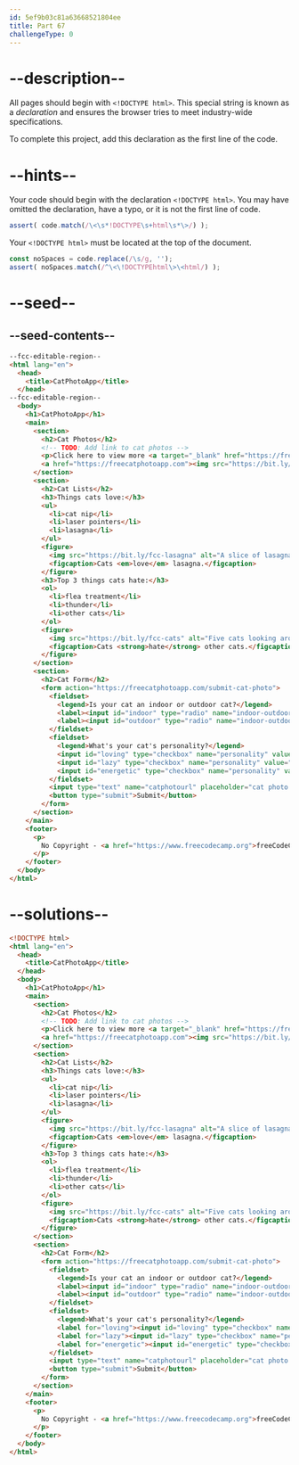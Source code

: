 ```yaml
---
id: 5ef9b03c81a63668521804ee
title: Part 67
challengeType: 0
---
```


# --description--

All pages should begin with `<!DOCTYPE html>`. This special string is known as a <dfn>declaration</dfn> and ensures the browser tries to meet industry-wide specifications.

To complete this project, add this declaration as the first line of the code.

# --hints--

Your code should begin with the declaration `<!DOCTYPE html>`. You may have omitted the declaration, have a typo, or it is not the first line of code.

```js
assert( code.match(/\<\s*!DOCTYPE\s+html\s*\>/) );
```

Your `<!DOCTYPE html>` must be located at the top of the document.

```js
const noSpaces = code.replace(/\s/g, '');
assert( noSpaces.match(/^\<\!DOCTYPEhtml\>\<html/) );
```

# --seed--

## --seed-contents--

```html
--fcc-editable-region--
<html lang="en">
  <head>
    <title>CatPhotoApp</title>
  </head>
--fcc-editable-region--
  <body>
    <h1>CatPhotoApp</h1>
    <main>
      <section>
        <h2>Cat Photos</h2>
        <!-- TODO: Add link to cat photos -->
        <p>Click here to view more <a target="_blank" href="https://freecatphotoapp.com">cat photos</a>.</p>
        <a href="https://freecatphotoapp.com"><img src="https://bit.ly/fcc-relaxing-cat" alt="A cute orange cat lying on its back."></a>
      </section>
      <section>
        <h2>Cat Lists</h2>
        <h3>Things cats love:</h3>
        <ul>
          <li>cat nip</li>
          <li>laser pointers</li>
          <li>lasagna</li>
        </ul>
        <figure>
          <img src="https://bit.ly/fcc-lasagna" alt="A slice of lasagna on a plate.">
          <figcaption>Cats <em>love</em> lasagna.</figcaption>  
        </figure>
        <h3>Top 3 things cats hate:</h3>
        <ol>
          <li>flea treatment</li>
          <li>thunder</li>
          <li>other cats</li>
        </ol>
        <figure>
          <img src="https://bit.ly/fcc-cats" alt="Five cats looking around a field.">
          <figcaption>Cats <strong>hate</strong> other cats.</figcaption>  
        </figure>
      </section>
      <section>
        <h2>Cat Form</h2>
        <form action="https://freecatphotoapp.com/submit-cat-photo">
          <fieldset>
            <legend>Is your cat an indoor or outdoor cat?</legend>
            <label><input id="indoor" type="radio" name="indoor-outdoor" value="indoor" checked> Indoor</label>
            <label><input id="outdoor" type="radio" name="indoor-outdoor" value="outdoor"> Outdoor</label>
          </fieldset>
          <fieldset>
            <legend>What's your cat's personality?</legend>
            <input id="loving" type="checkbox" name="personality" value="loving" checked> <label for="loving">Loving</label>
            <input id="lazy" type="checkbox" name="personality" value="lazy"> <label for="lazy">Lazy</label>
            <input id="energetic" type="checkbox" name="personality" value="energetic"> <label for="energetic">Energetic</label>
          </fieldset>
          <input type="text" name="catphotourl" placeholder="cat photo URL" required>
          <button type="submit">Submit</button>
        </form>
      </section>
    </main>
    <footer>
      <p>
        No Copyright - <a href="https://www.freecodecamp.org">freeCodeCamp.org</a>
      </p>
    </footer>
  </body>
</html>
```

# --solutions--

```html
<!DOCTYPE html>
<html lang="en">
  <head>
    <title>CatPhotoApp</title>
  </head>
  <body>
    <h1>CatPhotoApp</h1>
    <main>
      <section>
        <h2>Cat Photos</h2>
        <!-- TODO: Add link to cat photos -->
        <p>Click here to view more <a target="_blank" href="https://freecatphotoapp.com">cat photos</a>.</p>
        <a href="https://freecatphotoapp.com"><img src="https://bit.ly/fcc-relaxing-cat" alt="A cute orange cat lying on its back."></a>
      </section>
      <section>
        <h2>Cat Lists</h2>
        <h3>Things cats love:</h3>
        <ul>
          <li>cat nip</li>
          <li>laser pointers</li>
          <li>lasagna</li>
        </ul>
        <figure>
          <img src="https://bit.ly/fcc-lasagna" alt="A slice of lasagna on a plate.">
          <figcaption>Cats <em>love</em> lasagna.</figcaption>  
        </figure>
        <h3>Top 3 things cats hate:</h3>
        <ol>
          <li>flea treatment</li>
          <li>thunder</li>
          <li>other cats</li>
        </ol>
        <figure>
          <img src="https://bit.ly/fcc-cats" alt="Five cats looking around a field.">
          <figcaption>Cats <strong>hate</strong> other cats.</figcaption>  
        </figure>
      </section>
      <section>
        <h2>Cat Form</h2>
        <form action="https://freecatphotoapp.com/submit-cat-photo">
          <fieldset>
            <legend>Is your cat an indoor or outdoor cat?</legend>
            <label><input id="indoor" type="radio" name="indoor-outdoor" value="indoor" checked> Indoor</label>
            <label><input id="outdoor" type="radio" name="indoor-outdoor" value="outdoor"> Outdoor</label>
          </fieldset>
          <fieldset>
            <legend>What's your cat's personality?</legend>
            <label for="loving"><input id="loving" type="checkbox" name="personality" value="loving" checked> Loving</label>
            <label for="lazy"><input id="lazy" type="checkbox" name="personality" value="lazy"> Lazy</label>
            <label for="energetic"><input id="energetic" type="checkbox" name="personality" value="energetic"> Energetic</label>
          </fieldset>
          <input type="text" name="catphotourl" placeholder="cat photo URL" required>
          <button type="submit">Submit</button>
        </form>
      </section>
    </main>
    <footer>
      <p>
        No Copyright - <a href="https://www.freecodecamp.org">freeCodeCamp.org</a>
      </p>
    </footer>
  </body>
</html>
```
